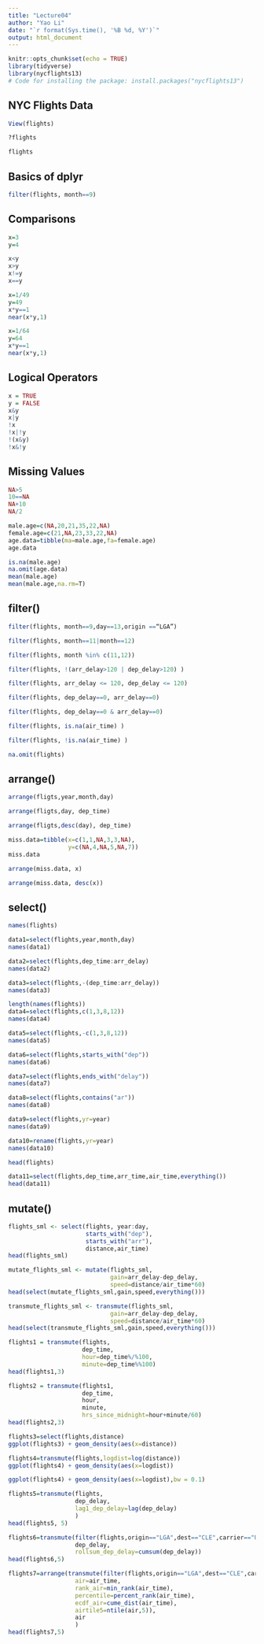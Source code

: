 ```yaml
---
title: "Lecture04"
author: "Yao Li"
date: "`r format(Sys.time(), '%B %d, %Y')`"
output: html_document
---
```


```r
knitr::opts_chunk$set(echo = TRUE)
library(tidyverse)
library(nycflights13)
# Code for installing the package: install.packages("nycflights13")
```

## NYC Flights Data

```r
View(flights)
```

```r
?flights
```

```r
flights
```

## Basics of dplyr

```r
filter(flights, month==9)
```

## Comparisons
```r
x=3
y=4
```

```r
x<y
x>y
x!=y
x==y
```

```r
x=1/49
y=49
x*y==1
near(x*y,1)
```

```r
x=1/64
y=64
x*y==1
near(x*y,1)
```

## Logical Operators
```r
x = TRUE
y = FALSE
x&y
x|y
!x
!x|!y
!(x&y)
!x&!y
```

## Missing Values
```r
NA>5
10==NA
NA+10
NA/2
```

```r
male.age=c(NA,20,21,35,22,NA)
female.age=c(21,NA,23,33,22,NA)
age.data=tibble(ma=male.age,fa=female.age)
age.data
```

```r
is.na(male.age)
na.omit(age.data)
mean(male.age)
mean(male.age,na.rm=T)
```

## filter()
```r
filter(flights, month==9,day==13,origin ==“LGA”)
```

```r
filter(flights, month==11|month==12)
```

```r
filter(flights, month %in% c(11,12))
```

```r
filter(flights, !(arr_delay>120 | dep_delay>120) )
```

```r
filter(flights, arr_delay <= 120, dep_delay <= 120)
```

```r
filter(flights, dep_delay==0, arr_delay==0)
```

```r
filter(flights, dep_delay==0 & arr_delay==0)
```

```r
filter(flights, is.na(air_time) )
```

```r
filter(flights, !is.na(air_time) )
```

```r
na.omit(flights)
```

## arrange()
```r
arrange(fligts,year,month,day)
```

```r
arrange(fligts,day, dep_time)
```

```r
arrange(fligts,desc(day), dep_time)
```

```r
miss.data=tibble(x=c(1,1,NA,3,3,NA),
                 y=c(NA,4,NA,5,NA,7))
miss.data
```

```r
arrange(miss.data, x)
```

```r
arrange(miss.data, desc(x))
```

## select()

```r
names(flights)
```

```r
data1=select(flights,year,month,day)
names(data1)
```

```r
data2=select(flights,dep_time:arr_delay)
names(data2)
```

```r
data3=select(flights,-(dep_time:arr_delay))
names(data3)
```

```r
length(names(flights))
data4=select(flights,c(1,3,8,12))
names(data4)
```

```r
data5=select(flights,-c(1,3,8,12))
names(data5)
```

```r
data6=select(flights,starts_with("dep"))
names(data6)
```

```r
data7=select(flights,ends_with("delay"))
names(data7)
```

```r
data8=select(flights,contains("ar"))
names(data8)
```

```r
data9=select(flights,yr=year)
names(data9)
```


```r
data10=rename(flights,yr=year)
names(data10)
```

```r
head(flights)
```

```r
data11=select(flights,dep_time,arr_time,air_time,everything())
head(data11)
```

## mutate()

```r
flights_sml <- select(flights, year:day,
                      starts_with("dep"),
                      starts_with("arr"),
                      distance,air_time)
head(flights_sml)
```

```r
mutate_flights_sml <- mutate(flights_sml,
                             gain=arr_delay-dep_delay,
                             speed=distance/air_time*60)
head(select(mutate_flights_sml,gain,speed,everything()))
```

```r
transmute_flights_sml <- transmute(flights_sml,
                             gain=arr_delay-dep_delay,
                             speed=distance/air_time*60)
head(select(transmute_flights_sml,gain,speed,everything()))
```

```r
flights1 = transmute(flights,
                     dep_time,
                     hour=dep_time%/%100,
                     minute=dep_time%%100)
head(flights1,3)
```

```r
flights2 = transmute(flights1,
                     dep_time,
                     hour,
                     minute,
                     hrs_since_midnight=hour+minute/60)
head(flights2,3)
```

```r
flights3=select(flights,distance)
ggplot(flights3) + geom_density(aes(x=distance))
```


```r
flights4=transmute(flights,logdist=log(distance))
ggplot(flights4) + geom_density(aes(x=logdist))
```

```r
ggplot(flights4) + geom_density(aes(x=logdist),bw = 0.1)
```

```r
flights5=transmute(flights,
                   dep_delay,
                   lag1_dep_delay=lag(dep_delay)
                   )
head(flights5, 5)
```

```r
flights6=transmute(filter(flights,origin=="LGA",dest=="CLE",carrier=="UA"),
                   dep_delay,
                   rollsum_dep_delay=cumsum(dep_delay))
head(flights6,5)
```

```r
flights7=arrange(transmute(filter(flights,origin=="LGA",dest=="CLE",carrier=="UA"),
                   air=air_time,
                   rank_air=min_rank(air_time),
                   percentile=percent_rank(air_time),
                   ecdf_air=cume_dist(air_time),
                   airtile5=ntile(air,5)),
                   air
                   )
head(flights7,5)
```

